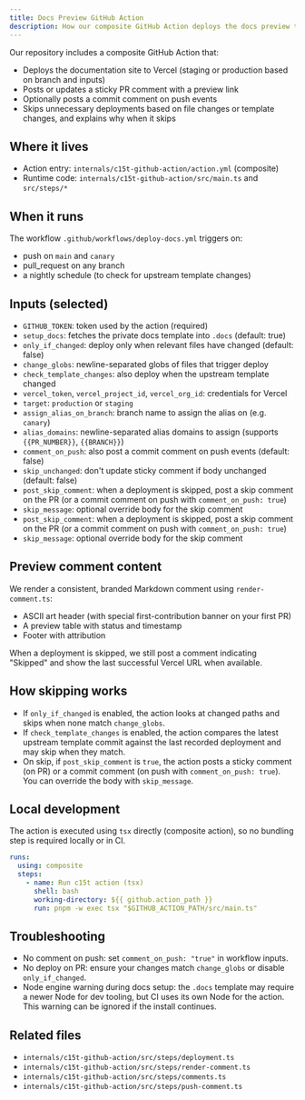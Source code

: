 ```yaml
---
title: Docs Preview GitHub Action
description: How our composite GitHub Action deploys the docs preview to Vercel and posts a sticky PR comment.
---
```


Our repository includes a composite GitHub Action that:

- Deploys the documentation site to Vercel (staging or production based on
  branch and inputs)
- Posts or updates a sticky PR comment with a preview link
- Optionally posts a commit comment on push events
- Skips unnecessary deployments based on file changes or template changes, and
  explains why when it skips

## Where it lives

- Action entry: `internals/c15t-github-action/action.yml` (composite)
- Runtime code: `internals/c15t-github-action/src/main.ts` and `src/steps/*`

## When it runs

The workflow `.github/workflows/deploy-docs.yml` triggers on:

- push on `main` and `canary`
- pull\_request on any branch
- a nightly schedule (to check for upstream template changes)

## Inputs (selected)

- `GITHUB_TOKEN`: token used by the action (required)
- `setup_docs`: fetches the private docs template into `.docs` (default: true)
- `only_if_changed`: deploy only when relevant files have changed (default: false)
- `change_globs`: newline-separated globs of files that trigger deploy
- `check_template_changes`: also deploy when the upstream template changed
- `vercel_token`, `vercel_project_id`, `vercel_org_id`: credentials for Vercel
- `target`: `production` or `staging`
- `assign_alias_on_branch`: branch name to assign the alias on (e.g. `canary`)
- `alias_domains`: newline-separated alias domains to assign (supports `{{PR_NUMBER}}`, `{{BRANCH}}`)
- `comment_on_push`: also post a commit comment on push events (default: false)
- `skip_unchanged`: don't update sticky comment if body unchanged (default: false)
- `post_skip_comment`: when a deployment is skipped, post a skip comment on the
  PR (or a commit comment on push with `comment_on_push: true`)
- `skip_message`: optional override body for the skip comment
- `post_skip_comment`: when a deployment is skipped, post a skip comment on the
  PR (or a commit comment on push with `comment_on_push: true`)
- `skip_message`: optional override body for the skip comment

## Preview comment content

We render a consistent, branded Markdown comment using `render-comment.ts`:

- ASCII art header (with special first-contribution banner on your first PR)
- A preview table with status and timestamp
- Footer with attribution

When a deployment is skipped, we still post a comment indicating "Skipped" and show the last successful Vercel URL when available.

## How skipping works

- If `only_if_changed` is enabled, the action looks at changed paths and skips when none match `change_globs`.
- If `check_template_changes` is enabled, the action compares the latest upstream template commit against the last recorded deployment and may skip when they match.
- On skip, if `post_skip_comment` is `true`, the action posts a sticky comment
  (on PR) or a commit comment (on push with `comment_on_push: true`). You can
  override the body with `skip_message`.

## Local development

The action is executed using `tsx` directly (composite action), so no bundling step is required locally or in CI.

```yaml
runs:
  using: composite
  steps:
    - name: Run c15t action (tsx)
      shell: bash
      working-directory: ${{ github.action_path }}
      run: pnpm -w exec tsx "$GITHUB_ACTION_PATH/src/main.ts"
```

## Troubleshooting

- No comment on push: set `comment_on_push: "true"` in workflow inputs.
- No deploy on PR: ensure your changes match `change_globs` or disable `only_if_changed`.
- Node engine warning during docs setup: the `.docs` template may require a newer Node for dev tooling, but CI uses its own Node for the action. This warning can be ignored if the install continues.

## Related files

- `internals/c15t-github-action/src/steps/deployment.ts`
- `internals/c15t-github-action/src/steps/render-comment.ts`
- `internals/c15t-github-action/src/steps/comments.ts`
- `internals/c15t-github-action/src/steps/push-comment.ts`
